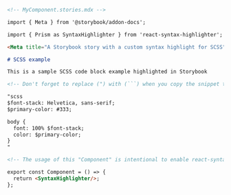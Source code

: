 ````md
<!-- MyComponent.stories.mdx -->

import { Meta } from '@storybook/addon-docs';

import { Prism as SyntaxHighlighter } from 'react-syntax-highlighter';

<Meta title="A Storybook story with a custom syntax highlight for SCSS" />

# SCSS example

This is a sample SCSS code block example highlighted in Storybook

<!-- Don't forget to replace (") with (```) when you copy the snippet to your own app -->

"scss
$font-stack: Helvetica, sans-serif;
$primary-color: #333;

body {
  font: 100% $font-stack;
  color: $primary-color;
}
"

<!-- The usage of this "Component" is intentional to enable react-syntax-highlighter's own highlighter -->

export const Component = () => {
  return <SyntaxHighlighter/>;
};
````
